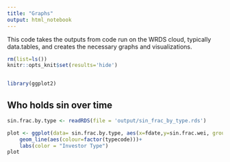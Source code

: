 ```yaml
---
title: "Graphs"
output: html_notebook
---
```


This code takes the outputs from code run on the WRDS cloud, typically data.tables, and creates the necessary graphs and visualizations.

```r
rm(list=ls())
knitr::opts_knit$set(results='hide')


library(ggplot2)
```

## Who holds sin over time

```r
sin.frac.by.type <- readRDS(file = 'output/sin_frac_by_type.rds')
```

```r
plot <- ggplot(data= sin.frac.by.type, aes(x=fdate,y=sin.frac.wei, group = factor(typecode)))+
    geom_line(aes(colour=factor(typecode)))+
    labs(color = "Investor Type")
plot
```

